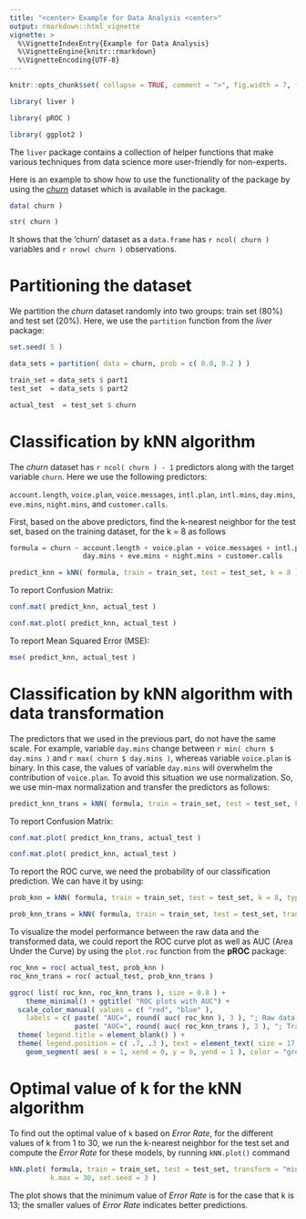 ```yaml
---
title: "<center> Example for Data Analysis <center>"
output: rmarkdown::html_vignette
vignette: >
  %\VignetteIndexEntry{Example for Data Analysis}
  %\VignetteEngine{knitr::rmarkdown}
  %\VignetteEncoding{UTF-8}
---
```


```r
knitr::opts_chunk$set( collapse = TRUE, comment = ">", fig.width = 7, fig.height = 7, fig.align = "center" )
```

```r
library( liver )

library( pROC )    

library( ggplot2 )  
```

The `liver` package contains a collection of helper functions that make various techniques from data science more user-friendly for non-experts. 

Here is an example to show how to use the functionality of the package by using the [*churn*](https://rdrr.io/cran/liver/man/churn.html) dataset which is available in the package.

```r
data( churn )       

str( churn )
```

It shows that the 'churn' dataset as a `data.frame` has `r ncol( churn )` variables and `r nrow( churn )` observations. 

# Partitioning the dataset

We partition the *churn* dataset randomly into two groups: train set (80%) and test set (20%). Here, we use the `partition` function from the *liver* package:

```r
set.seed( 5 )

data_sets = partition( data = churn, prob = c( 0.8, 0.2 ) )

train_set = data_sets $ part1
test_set  = data_sets $ part2

actual_test  = test_set $ churn
```

# Classification by kNN algorithm

The *churn* dataset has `r ncol( churn ) - 1` predictors along with the target variable `churn`. Here we use the following predictors:

`account.length`, `voice.plan`, `voice.messages`, `intl.plan`, `intl.mins`, `day.mins`, `eve.mins`, `night.mins`, and `customer.calls`.

First, based on the above predictors, find the k-nearest neighbor for the test set, based on the training dataset, for the k = 8 as follows

```r
formula = churn ~ account.length + voice.plan + voice.messages + intl.plan + intl.mins + 
                  day.mins + eve.mins + night.mins + customer.calls

predict_knn = kNN( formula, train = train_set, test = test_set, k = 8 )
```

To report Confusion Matrix:

```r
conf.mat( predict_knn, actual_test )

conf.mat.plot( predict_knn, actual_test )
```

To report Mean Squared Error (MSE):
```r
mse( predict_knn, actual_test )
```

# Classification by kNN algorithm with data transformation

The predictors that we used in the previous part, do not have the same scale. For example, variable `day.mins` change between `r min( churn $ day.mins )` and `r max( churn $ day.mins )`, whereas variable `voice.plan` is binary. In this case, the values of variable `day.mins` will overwhelm the contribution of `voice.plan`. To avoid this situation we use normalization. So, we use min-max normalization and transfer the predictors as follows:

```r
predict_knn_trans = kNN( formula, train = train_set, test = test_set, k = 8, transform = "minmax" )
```

To report Confusion Matrix:

```r
conf.mat.plot( predict_knn_trans, actual_test )

conf.mat.plot( predict_knn, actual_test )
```

To report the ROC curve, we need the probability of our classification prediction. We can have it by using:

```r
prob_knn = kNN( formula, train = train_set, test = test_set, k = 8, type = "prob" )[ , 1 ]

prob_knn_trans = kNN( formula, train = train_set, test = test_set, transform = "minmax", k = 8, type = "prob" )[ , 1 ]
```

To visualize the model performance between the raw data and the transformed data, we could report the ROC curve plot as well as AUC (Area Under the Curve) by using the `plot.roc` function from the **pROC** package:

```r
roc_knn = roc( actual_test, prob_knn )
roc_knn_trans = roc( actual_test, prob_knn_trans )

ggroc( list( roc_knn, roc_knn_trans ), size = 0.8 ) + 
    theme_minimal() + ggtitle( "ROC plots with AUC") +
  scale_color_manual( values = c( "red", "blue" ), 
    labels = c( paste( "AUC=", round( auc( roc_knn ), 3 ), "; Raw data; " ),
                paste( "AUC=", round( auc( roc_knn_trans ), 3 ), "; Transformed data" ) ) ) +
  theme( legend.title = element_blank() ) +
  theme( legend.position = c( .7, .3 ), text = element_text( size = 17 ) ) + 
    geom_segment( aes( x = 1, xend = 0, y = 0, yend = 1 ), color = "grey", linetype = "dashed" )
```

# Optimal value of k for the kNN algorithm

To find out the optimal value of `k` based on *Error Rate*, for the different values of k from 1 to 30, we run the k-nearest neighbor for the test set and compute the *Error Rate* for these models, by running `kNN.plot()` command 

```r
kNN.plot( formula, train = train_set, test = test_set, transform = "minmax", 
          k.max = 30, set.seed = 3 )
```

The plot shows that the minimum value of *Error Rate* is for the case that k is 13; the smaller values of *Error Rate* indicates better predictions.

